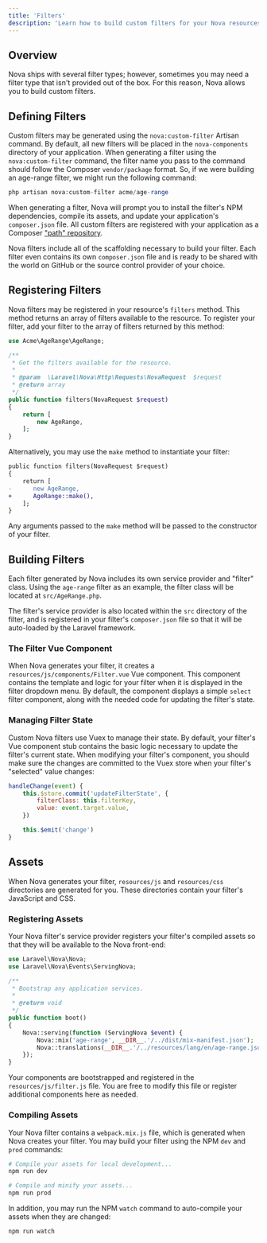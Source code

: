 ```yaml
---
title: 'Filters'
description: 'Learn how to build custom filters for your Nova resources.'
---
```


## Overview

Nova ships with several filter types; however, sometimes you may need a filter type that isn't provided out of the box. For this reason, Nova allows you to build custom filters.

## Defining Filters

Custom filters may be generated using the `nova:custom-filter` Artisan command. By default, all new filters will be placed in the `nova-components` directory of your application. When generating a filter using the `nova:custom-filter` command, the filter name you pass to the command should follow the Composer `vendor/package` format. So, if we were building an age-range filter, we might run the following command:

```php
php artisan nova:custom-filter acme/age-range
```

When generating a filter, Nova will prompt you to install the filter's NPM dependencies, compile its assets, and update your application's `composer.json` file. All custom filters are registered with your application as a Composer ["path" repository](https://getcomposer.org/doc/05-repositories#path).

Nova filters include all of the scaffolding necessary to build your filter. Each filter even contains its own `composer.json` file and is ready to be shared with the world on GitHub or the source control provider of your choice.

## Registering Filters

Nova filters may be registered in your resource's `filters` method. This method returns an array of filters available to the resource. To register your filter, add your filter to the array of filters returned by this method:

```php {1,12}
use Acme\AgeRange\AgeRange;

/**
 * Get the filters available for the resource.
 *
 * @param  \Laravel\Nova\Http\Requests\NovaRequest  $request
 * @return array
 */
public function filters(NovaRequest $request)
{
    return [
        new AgeRange,
    ];
}
```

Alternatively, you may use the `make` method to instantiate your filter: 

```diff
public function filters(NovaRequest $request)
{
    return [
-      new AgeRange,
+      AgeRange::make(),
    ];
}
```

Any arguments passed to the `make` method will be passed to the constructor of your filter.

## Building Filters

Each filter generated by Nova includes its own service provider and "filter" class. Using the `age-range` filter as an example, the filter class will be located at `src/AgeRange.php`.

The filter's service provider is also located within the `src` directory of the filter, and is registered in your filter's `composer.json` file so that it will be auto-loaded by the Laravel framework.

### The Filter Vue Component

When Nova generates your filter, it creates a `resources/js/components/Filter.vue` Vue component. This component contains the template and logic for your filter when it is displayed in the filter dropdown menu. By default, the component displays a simple `select` filter component, along with the needed code for updating the filter's state.

### Managing Filter State

Custom Nova filters use Vuex to manage their state. By default, your filter's Vue component stub contains the basic logic necessary to update the filter's current state. When modifying your filter's component, you should make sure the changes are committed to the Vuex store when your filter's "selected" value changes:

```js
handleChange(event) {
    this.$store.commit('updateFilterState', {
        filterClass: this.filterKey,
        value: event.target.value,
    })

    this.$emit('change')
}
```

## Assets

When Nova generates your filter, `resources/js` and `resources/css` directories are generated for you. These directories contain your filter's JavaScript and CSS.

### Registering Assets

Your Nova filter's service provider registers your filter's compiled assets so that they will be available to the Nova front-end:

```php app/Providers/NovaServiceProvider.php
use Laravel\Nova\Nova;
use Laravel\Nova\Events\ServingNova;

/**
 * Bootstrap any application services.
 *
 * @return void
 */
public function boot()
{
    Nova::serving(function (ServingNova $event) {
        Nova::mix('age-range', __DIR__.'/../dist/mix-manifest.json');
        Nova::translations(__DIR__.'/../resources/lang/en/age-range.json');
    });
}
```

<Note>

Your components are bootstrapped and registered in the `resources/js/filter.js` file. You are free to modify this file or register additional components here as needed.
</Note>

### Compiling Assets

Your Nova filter contains a `webpack.mix.js` file, which is generated when Nova creates your filter. You may build your filter using the NPM `dev` and `prod` commands:

```bash
# Compile your assets for local development...
npm run dev

# Compile and minify your assets...
npm run prod
```

In addition, you may run the NPM `watch` command to auto-compile your assets when they are changed:

```bash
npm run watch
```
